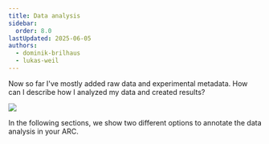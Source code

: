 ```yaml
---
title: Data analysis
sidebar:
  order: 8.0
lastUpdated: 2025-06-05
authors:
  - dominik-brilhaus
  - lukas-weil
---
```



<ViolaSays>
Now so far I've mostly added raw data and experimental metadata. How can I describe how I analyzed my data and created results?
</ViolaSays>

![](@images/start-here/arc-prototypic-workflows1.svg)

In the following sections, we show two different options to annotate the data analysis in your ARC.
